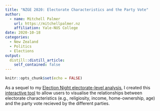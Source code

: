 ```yaml
---
title: "NZGE 2020: Electorate Characteristics and the Party Vote"
author:
  - name: Mitchell Palmer
    url: https://mitchellpalmer.nz
    affiliation: Yale-NUS College
date: 2020-10-18
categories:
  - New Zealand
  - Politics
  - Elections
output:
  distill::distill_article:
    self_contained: false
---
```



```r
knitr::opts_chunk$set(echo = FALSE)
```

As a sequel to my [Election Night electorate-level analysis](posts/2020-11-15-nz-general-election-2020-election-night-analysis-by-electorate/), I created this [interactive tool](https://mitchellpalmer.shinyapps.io/Election2020Interactive/) to allow users to visualise the relationships between electorate characteristics (e.g., religiosity, income, home-ownership, age) and the party vote recieved by the different parties.


